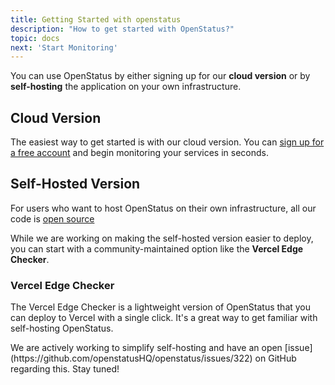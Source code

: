 ```yaml
---
title: Getting Started with openstatus
description: "How to get started with OpenStatus?"
topic: docs
next: 'Start Monitoring'
---
```




You can use OpenStatus by either signing up for our **cloud version** or by **self-hosting** the application on your own infrastructure.


##  Cloud Version

The easiest way to get started is with our cloud version. You can [sign up for a free account](https://www.openstatus.dev/app/login?ref=docs)
and begin monitoring your services in seconds.


## Self-Hosted Version

For users who want to host OpenStatus on their own infrastructure, all our code is [open source](https://github.com/openstatushq/openstatus)

While we are working on making the self-hosted version easier to deploy, you can start with a community-maintained option like the **Vercel Edge Checker**.

### Vercel Edge Checker

The Vercel Edge Checker is a lightweight version of OpenStatus that you can deploy to Vercel with a single click. It's a great way to get familiar with self-hosting OpenStatus.


<Aside>
We are actively working to simplify self-hosting and have an open [issue](https://github.com/openstatusHQ/openstatus/issues/322) on GitHub regarding this. Stay tuned!
</Aside>
